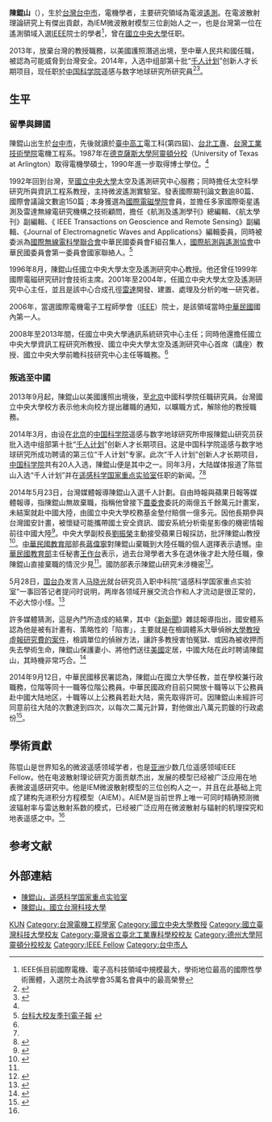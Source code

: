 {{Infobox_Scientist 
| name= 陈锟山
| image =
| image_size = 200px	 
| caption = 陈琨山研究员<ref name=fenh>{{Cite web |url=http://news.ifeng.com/a/20140524/40437172_0.shtml |title=凤凰网，新闻图像 |access-date=2014-05-24 |archive-date=2018-10-16 |archive-url=https://web.archive.org/web/20181016164922/http://news.ifeng.com/a/20140524/40437172_0.shtml |dead-url=no }}</ref>
| birth_date = {{birth date and age|1960|10|1}}
| birth_place = {{TWN}}[[台中市|台中市]]
| residence =  
| nationality = {{USA}}<br />{{ROC}}
| field = [[微波遥感|微波遥感]]
| work_institution = 台湾[[國立中央大學|國立中央大學]]资讯工程研究所<br />中央大学太空及遥测研究中心<br />中央大学通讯系统研究中心<br />[[中国科学院|中国科学院]]遥感与数字地球研究所<ref name=radi>{{Cite web |url=http://www.radi.cas.cn/dtxw/rdxw/201403/t20140317_4054949.html |title=陈锟山入选第十批“千人计划”创新人才名单，中国科学院遥感与数字地球研究所 |access-date=2014-05-24 |archive-url=https://web.archive.org/web/20150411163353/http://www.radi.cas.cn/dtxw/rdxw/201403/t20140317_4054949.html |archive-date=2015-04-11 |dead-url=yes }}</ref>
| alma_mater = 
| doctoral_advisor = 
| doctoral_students = 
| known_for = [[遥感技术|遥感技术]]
| prizes = [[遥感领域_IEEE_Fellow|遥感领域 IEEE Fellow]]
| footnotes =
| spouse = 
| signature =
}}

'''陳錕山'''（{{bd|1960年|10月1日||catIdx=C陳}}），生於[[台灣|台灣]][[台中市|台中市]]，電機學者，主要研究領域為電波[[遙測|遙測]]。在電波散射理論研究上有傑出貢獻，為IEM微波散射模型三位創始人之一，也是台灣第一位在遙測領域入選[[IEEE|IEEE]]院士的學者<ref>IEEE係目前國際電機、電子高科技領域中規模最大，學術地位最高的國際性學術團體，入選院士為該學會35萬名會員中的最高榮譽</ref>，曾在[[國立中央大學|國立中央大學]]任职。

2013年，放棄台灣的教授職務，以美國護照潛逃出境，至中華人民共和國任職，被認為可能威脅到台灣安全。2014年，入选中组部第十批“[[千人计划|千人计划]]”创新人才长期项目，现任职於[[中国科学院|中国科学院]]遥感与数字地球研究所研究員<ref name=ifeng>{{Cite web |url=http://news.ifeng.com/a/20140524/40437172_0.shtml |title=台湾太空遥感头号专家私自赴大陆 被中科院聘请，凤凰网，2014-05-24 |access-date=2014-05-24 |archive-date=2018-10-16 |archive-url=https://web.archive.org/web/20181016164922/http://news.ifeng.com/a/20140524/40437172_0.shtml |dead-url=no }}</ref><ref>{{Cite web |url=http://www.slrss.cn/node/685 |title=陳錕山，遥感科学国家重点实验室，於2014-05-24查閱 |access-date=2014-05-24 |archive-date=2020-02-05 |archive-url=https://web.archive.org/web/20200205020858/http://www.slrss.cn/node/685 |dead-url=no }}</ref>。

==生平==
===留學與歸國===
陳錕山出生於[[台中市|台中市]]，先後就讀於[[臺中高工|臺中高工]]電工科(第四屆)、[[台北工專|台北工專]]、[[國立臺灣科技大學|台灣工業技術學院]]電機工程系。1987年在[[德克薩斯大學阿靈頓分校|德克薩斯大學阿靈頓分校]]（University of Texas at Arlington）取得電機學碩士，1990年進一步取得博士學位。<ref name=taikeda/>

1992年回到台灣，至[[國立中央大學|國立中央大學]]太空及遙測研究中心服務；同時擔任太空科學研究所與資訊工程系教授，主持微波遙測實驗室。發表國際期刊論文數逾80篇、國際會議論文數逾150篇 ; 本身獲選為[[國際電磁學院|國際電磁學院]]會員，並擔任多家國際衛星遙測及雷達無線電研究機構之技術顧問，擔任《航測及遙測學刊》總編輯、《航太學刊》副編輯、《 IEEE Transactions on Geoscience and Remote Sensing》副編輯、《Journal of Electromagnetic Waves and Applications》編輯委員，同時被委派為[[國際無線電科學聯合會|國際無線電科學聯合會]]中華民國委員會F組召集人，[[國際航測與遙測協會|國際航測與遙測協會]]中華民國委員會第一委員會國家聯絡人。<ref name=taikeda>[http://www.secretariat.ntust.edu.tw/ezfiles/20/1020/img/367/alu-epaper36-2.htm 台科大校友季刊電子報] {{webarchive|url=https://web.archive.org/web/20140523225641/http://www.secretariat.ntust.edu.tw/ezfiles/20/1020/img/367/alu-epaper36-2.htm |date=2014-05-23 }}</ref>

1996年8月，陳錕山任國立中央大學太空及遙測研究中心教授。他还曾任1999年國際電磁研究研討會技術主席。2001年至2004年，任國立中央大學太空及遙測研究中心主任，並且是該中心合成孔徑[[雷達|雷達]]開發、建置、處理及分析的唯一研究者。

2006年，當選國際電機電子工程師學會（[[IEEE|IEEE]]）院士，是該領域當時[[中華民國|中華民國]]國內第一人。

2008年至2013年間，任國立中央大學通訊系統研究中心主任；同時他還擔任國立中央大學資訊工程研究所教授、國立中央大學太空及遙測研究中心首席（講座）教授、國立中央大學前瞻科技研究中心主任等職務。<ref name=ifeng/>

===叛逃至中國===
2013年9月起，陳錕山以美國護照出境後，至[[北京|北京]]中國科學院任職研究員。台灣國立中央大學校方表示他未向校方提出離職的通知，以曠職方式，解除他的教授職務。

2014年3月，由设在[[北京|北京]]的[[中国科学院|中国科学院]]遥感与数字地球研究所申报陳錕山研究员获批入选中组部第十批“[[千人计划|千人计划]]”创新人才长期项目。这是中国科学院遥感与数字地球研究所成功聘请的第三位“千人计划”专家。此次“千人计划”创新人才长期项目，[[中国科学院|中国科学院]]共有20人入选，陳錕山便是其中之一。同年3月，大陆媒体报道了陈锟山入选“千人计划”并在[[遥感科学国家重点实验室|遥感科学国家重点实验室]]任职的新闻。<ref name=ifeng/><ref>{{Cite web |url=http://www.slrss.cn/node/684 |title=陈锟山入选第十批“千人计划”创新人才名单，遥感科学国家重点实验室，2014-03-18 |access-date=2014-05-23 |archive-url=https://web.archive.org/web/20140524023258/http://www.slrss.cn/node/684 |archive-date=2014-05-24 |dead-url=yes }}</ref>

2014年5月23日，台灣媒體報導陳錕山入選千人計劃。自由時報與蘋果日報等媒體報導，指陳錕山無故棄職，指稱他曾接下[[農委會|農委會]]委託的兩億五千餘萬元計畫案，未結案就赴中國大陸，由國立中央大學校務基金墊付賠償一億多元。因他長期參與台灣國安計畫，被懷疑可能攜帶國土安全資訊、國安系統分析衛星影像的機密情報前往中國大陸<ref>{{cite news|url=http://news.ltn.com.tw/news/focus/paper/781372|title=衛星遙測專家 棄職投共|publisher=[[自由時報|自由時報]]|date=2014-05-23|author=周敏鴻、羅添斌|accessdate=2014-05-23|archive-date=2018-12-14|archive-url=https://web.archive.org/web/20181214021544/http://news.ltn.com.tw/news/focus/paper/781372|dead-url=no}}</ref>。中央大學副校長[[劉振榮|劉振榮]]主動接受蘋果日報採訪，批評陳錕山教授<ref>{{cite news|url=http://www.appledaily.com.tw/realtimenews/article/politics/20140523/403040/%E9%99%B3%E9%8C%95%E5%B1%B1%E6%8A%95%E5%85%B1%E3%80%80%E4%B8%AD%E5%A4%A7%E6%95%99%E6%8E%88%EF%BC%9A%E4%BB%96%E6%97%A9%E6%9C%89%E8%A8%88%E7%95%AB|title=陳錕山投共　中大教授：他早有計畫|publisher=[[蘋果日報|蘋果日報]]|date=2014-05-23|author=許敏溶|accessdate=2014-05-24|archive-date=2016-03-04|archive-url=https://web.archive.org/web/20160304113008/http://www.appledaily.com.tw/realtimenews/article/politics/20140523/403040/%E9%99%B3%E9%8C%95%E5%B1%B1%E6%8A%95%E5%85%B1%E3%80%80%E4%B8%AD%E5%A4%A7%E6%95%99%E6%8E%88%EF%BC%9A%E4%BB%96%E6%97%A9%E6%9C%89%E8%A8%88%E7%95%AB|dead-url=no}}</ref>。[[中華民國教育部|中華民國教育部]]部長[[蔣偉寧|蔣偉寧]]對陳錕山棄職到大陸任職的個人選擇表示遺憾。[[中華民國教育部|中華民國教育部]]主任秘書[[王作台|王作台]]表示，過去台灣學者大多在退休後才赴大陸任職，像陳錕山直接棄職的情況少見<ref name=ifeng/>。國防部表示陳錕山研究未涉機密<ref>{{cite news|url=http://udn.com/NEWS/NATIONAL/NATS5/8696887.shtml|title=國防部：陳錕山研究未涉機敏性|publisher=[[聯合報|聯合報]]|date=2014-05-24|author=李昭安|accessdate=2014-05-24|archive-date=2014-05-26|archive-url=https://web.archive.org/web/20140526232920/http://udn.com/NEWS/NATIONAL/NATS5/8696887.shtml|dead-url=no}}</ref>。

5月28日，[[国台办|国台办]]发言人[[马晓光|马晓光]]就台研究员入职中科院“遥感科学国家重点实验室”一事回答记者提问时说明，两岸各领域开展交流合作和人才流动是很正常的，不必大惊小怪。<ref>{{Cite web |url=http://news.ifeng.com/a/20140528/40499945_0.shtml |title=国台办例行记者会，答记者问，20140528 |access-date=2014-05-28 |archive-date=2014-05-29 |archive-url=https://web.archive.org/web/20140529093517/http://news.ifeng.com/a/20140528/40499945_0.shtml |dead-url=no }}</ref>

許多媒體猜測，這是內鬥所造成的結果，其中《[[新新聞|新新聞]]》雜誌報導指出，國安體系認為他是被有計畫有、策略性的「陷害」，主要就是在檢調體系大舉偵辦[[大專院校教授涉挪用國科會補助款弊案|大學教授虛報研究費的案件]]，檢調單位的偵辦方法，讓許多教授害怕冤獄、或因為被收押而失去學術生命，陳錕山保護妻小、將他們送往[[美國|美國]]定居，中國大陆在此时聘请陳錕山，其時機非常巧合。<ref>{{Cite web |url=http://www.new7.com.tw/coverStory/CoverView.aspx?NUM=1421&i=TXT20140528170004FYI |title=《新新聞》1412期-【焦點新聞】中國刻意搞鬼陳錕山「回不去了」 |access-date=2014-05-29 |archive-url=https://web.archive.org/web/20140529085533/http://www.new7.com.tw/coverStory/CoverView.aspx?NUM=1421&i=TXT20140528170004FYI |archive-date=2014-05-29 |dead-url=yes }}</ref>{{fact|另外，新新聞雜誌也指責科技資源不足，造成人才無法發揮，而且[[馬政府|執政當局]]親共、造成上行下效的問題。}}

2014年9月12日，中華民國移民署認為，陳錕山在國立大學任教，並在學校兼行政職務，位階等同十一職等位階公務員。中華民國政府目前只開放十職等以下公務員赴中國大陆地区，十職等以上公務員若赴大陆，需先取得許可。因陳錕山未經許可同意前往大陆的次數達到四次，以每次二萬元計算，對他做出八萬元罰鍰的行政處份<ref>{{cite news|url=http://news.ltn.com.tw/news/focus/paper/815300|title=太離譜！ 中大陳錕山棄職投共 只罰8萬|publisher=[[自由時報|自由時報]]|date=2014-09-22|author=羅添斌|accessdate=2014-09-22|archive-date=2018-12-02|archive-url=https://web.archive.org/web/20181202215345/http://news.ltn.com.tw/news/focus/paper/815300|dead-url=no}}</ref>。

==學術貢獻==
陈锟山是世界知名的微波遥感领域学者，也是[[亚洲|亚洲]]少数几位遥感领域IEEE Fellow。他在电波散射理论研究方面贡献杰出，发展的模型已经被广泛应用在地表微波遥感研究中。他是IEM微波散射模型的三位创构人之一，并且在此基础上完成了建构先进积分方程模型（AIEM）。AIEM是当前世界上唯一可同时精确预测微波辐射率与雷达散射系数的模式，已经被广泛应用在微波散射与辐射的机理探究和地表遥感之中。<ref name=ifeng/>

==参考文献==
{{reflist}}

==外部連結==
*[http://www.slrss.cn/node/685 陳錕山，遥感科学国家重点实验室] {{Wayback|url=http://www.slrss.cn/node/685 |date=20200205020858 }}
*[https://web.archive.org/web/20140523225641/http://www.secretariat.ntust.edu.tw/ezfiles/20/1020/img/367/alu-epaper36-2.htm 陳錕山，國立台灣科技大學]

{{DEFAULTSORT:CHEN陈}}
[[Category:陈姓|KUN]]
[[Category:台灣電機工程學家|Category:台灣電機工程學家]]
[[Category:國立中央大學教授|Category:國立中央大學教授]]
[[Category:國立臺灣科技大學校友|Category:國立臺灣科技大學校友]]
[[Category:臺灣省立臺北工業專科學校校友|Category:臺灣省立臺北工業專科學校校友]]
[[Category:德州大學阿靈頓分校校友|Category:德州大學阿靈頓分校校友]]
[[Category:IEEE_Fellow|Category:IEEE Fellow]]
[[Category:台中市人|Category:台中市人]]
